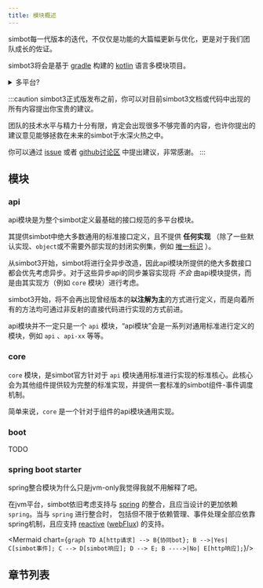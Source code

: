 ```yaml
---
title: 模块概述
---
```


simbot每一代版本的迭代，不仅仅是功能的大篇幅更新与优化，更是对于我们团队成长的佐证。

simbot3将会是基于 [gradle](http://gradle.org/) 构建的 [kotlin](https://kotlinlang.org/) 语言多模块项目。

<details>
<summary>多平台?</summary>
我们最终选择放弃对多平台的支持。simbot3版本将不会考虑提供其他平台（例如JS或native）的支持。也许...未来的版本会继续考虑吧。
</details>

:::caution
simbot3正式版发布之前，你可以对目前simbot3文档或代码中出现的所有内容提出你宝贵的建议。

团队的技术水平与精力十分有限，肯定会出现很多不够完善的内容，也许你提出的建议意见能够拯救在未来的simbot于水深火热之中。

你可以通过
[issue](https://github.com/ForteScarlet/simpler-robot/issues)
或者
[github讨论区](https://github.com/ForteScarlet/simpler-robot/discussions)
中提出建议，非常感谢。
:::

## 模块
### api
api模块是为整个simbot定义最基础的接口规范的多平台模块。

其提供simbot中绝大多数通用的标准接口定义，且不提供 **任何实现** （除了一些默认实现、`object`或不需要外部实现的封闭实例集，例如 [唯一标识](../defition/ID.md) ）。
<br/>

从simbot3开始，simbot将进行全异步改造，因此api模块所提供的绝大多数接口都会优先考虑异步。对于这些异步api的同步兼容实现将 *不会* 由api模块提供，而是由其实现方（例如 `core` 模块）进行考虑。
<br/>

simbot3开始，将不会再出现曾经版本的**以注解为主**的方式进行定义，而是向着所有的方法均可通过非反射的直接代码进行实现的方式前进。
<br/>

api模块并不一定只是一个 `api` 模块，“api模块”会是一系列对通用标准进行定义的模块，例如 `api` 、`api-xx` 等等。
<br/>

### core
`core` 模块，是simbot官方针对于 `api` 模块通用标准进行实现的标准核心。此核心会为其他组件提供较为完整的标准实现，并提供一套标准的simbot组件-事件调度机制。
<br/>

简单来说，`core` 是一个针对于组件的api模块通用实现。

### boot

TODO


### spring boot starter
spring整合模块为什么只是jvm-only我觉得我就不用解释了吧。
<br/>

在jvm平台，simbot依旧考虑支持与 [spring](https://spring.io/) 的整合，且应当设计的更加依赖 `spring`。当与 `spring` 进行整合时，
包括但不限于依赖管理、事件处理全部应依靠spring机制，且应支持 [reactive](https://spring.io/reactive) ([webFlux](https://docs.spring.io/spring-framework/docs/current/reference/html/web-reactive.html)) 的支持。



<Mermaid chart={`
    graph TD
        A[http请求] --> B{协同bot};
        B -->|Yes| C[simbot事件];
        C --> D[simbot响应];
        D --> E;
        B ---->|No| E[http响应];
`}/>


## 章节列表





<DocCardList items={useCurrentSidebarCategory().items}/>
